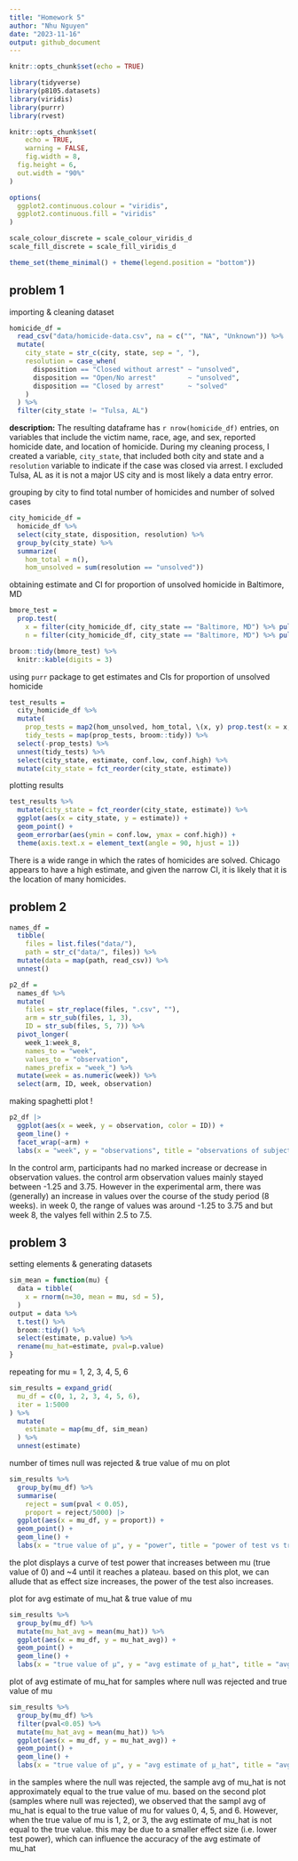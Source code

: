 ```yaml
---
title: "Homework 5"
author: "Nhu Nguyen"
date: "2023-11-16"
output: github_document
---
```


```r
knitr::opts_chunk$set(echo = TRUE)

library(tidyverse)
library(p8105.datasets)
library(viridis)
library(purrr)
library(rvest)

knitr::opts_chunk$set(
	echo = TRUE,
	warning = FALSE,
	fig.width = 8, 
  fig.height = 6,
  out.width = "90%"
)

options(
  ggplot2.continuous.colour = "viridis",
  ggplot2.continuous.fill = "viridis"
)

scale_colour_discrete = scale_colour_viridis_d
scale_fill_discrete = scale_fill_viridis_d

theme_set(theme_minimal() + theme(legend.position = "bottom"))
```

## problem 1

importing & cleaning dataset 
```r
homicide_df = 
  read_csv("data/homicide-data.csv", na = c("", "NA", "Unknown")) %>%
  mutate(
    city_state = str_c(city, state, sep = ", "),
    resolution = case_when(
      disposition == "Closed without arrest" ~ "unsolved",
      disposition == "Open/No arrest"        ~ "unsolved",
      disposition == "Closed by arrest"      ~ "solved"
    )
  ) %>% 
  filter(city_state != "Tulsa, AL") 
```

**description:**
The resulting dataframe has `r nrow(homicide_df)` entries, on variables that include the victim name, race, age, and sex, reported homicide date, and location of homicide. During my cleaning process, I created a variable, `city_state`, that included both city and state and a `resolution` variable to indicate if the case was closed via arrest. I excluded Tulsa, AL as it is not a major US city and is most likely a data entry error. 

grouping by city to find total number of homicides and number of solved cases 

```r
city_homicide_df = 
  homicide_df %>% 
  select(city_state, disposition, resolution) %>% 
  group_by(city_state) %>% 
  summarize(
    hom_total = n(),
    hom_unsolved = sum(resolution == "unsolved"))
```

obtaining estimate and CI for proportion of unsolved homicide in Baltimore, MD
```r
bmore_test = 
  prop.test(
    x = filter(city_homicide_df, city_state == "Baltimore, MD") %>% pull(hom_unsolved),
    n = filter(city_homicide_df, city_state == "Baltimore, MD") %>% pull(hom_total)) 

broom::tidy(bmore_test) %>% 
  knitr::kable(digits = 3)
```

using `purr` package to get estimates and CIs for proportion of unsolved homicide 

```r
test_results = 
  city_homicide_df %>% 
  mutate(
    prop_tests = map2(hom_unsolved, hom_total, \(x, y) prop.test(x = x, n = y)),
    tidy_tests = map(prop_tests, broom::tidy)) %>% 
  select(-prop_tests) %>% 
  unnest(tidy_tests) %>% 
  select(city_state, estimate, conf.low, conf.high) %>% 
  mutate(city_state = fct_reorder(city_state, estimate))
```

plotting results

```r
test_results %>% 
  mutate(city_state = fct_reorder(city_state, estimate)) %>% 
  ggplot(aes(x = city_state, y = estimate)) + 
  geom_point() + 
  geom_errorbar(aes(ymin = conf.low, ymax = conf.high)) + 
  theme(axis.text.x = element_text(angle = 90, hjust = 1))
```

There is a wide range in which the rates of homicides are solved. Chicago appears to have a high estimate, and given the narrow CI, it is likely that it is the location of many homicides.

## problem 2

```r
names_df =
  tibble(
    files = list.files("data/"),
    path = str_c("data/", files)) %>% 
  mutate(data = map(path, read_csv)) %>% 
  unnest()

p2_df =
  names_df %>% 
  mutate(
    files = str_replace(files, ".csv", ""),
    arm = str_sub(files, 1, 3),
    ID = str_sub(files, 5, 7)) %>% 
  pivot_longer(
    week_1:week_8,
    names_to = "week",
    values_to = "observation",
    names_prefix = "week_") %>% 
  mutate(week = as.numeric(week)) %>% 
  select(arm, ID, week, observation)
```
making spaghetti plot ! 

```r
p2_df |> 
  ggplot(aes(x = week, y = observation, color = ID)) +
  geom_line() +
  facet_wrap(~arm) +
  labs(x = "week", y = "observations", title = "observations of subjects over time")
```

In the control arm, participants had no marked increase or decrease in observation values. the control arm observation values mainly stayed between -1.25 and 3.75. However in the experimental arm, there was (generally) an increase in values over the course of the study period (8 weeks). in week 0, the range of values was around -1.25 to 3.75 and but week 8, the valyes fell within 2.5 to 7.5. 

## problem 3

setting elements & generating datasets

```r
sim_mean = function(mu) {
  data = tibble(
    x = rnorm(n=30, mean = mu, sd = 5),
  )
output = data %>% 
  t.test() %>% 
  broom::tidy() %>% 
  select(estimate, p.value) %>% 
  rename(mu_hat=estimate, pval=p.value)
}
```

repeating for mu = 1, 2, 3, 4, 5, 6
```r
sim_results = expand_grid(
  mu_df = c(0, 1, 2, 3, 4, 5, 6),
  iter = 1:5000
) %>% 
  mutate(
    estimate = map(mu_df, sim_mean)
  ) %>% 
  unnest(estimate)
```

number of times null was rejected & true value of mu on plot

```r
sim_results %>% 
  group_by(mu_df) %>% 
  summarise(
    reject = sum(pval < 0.05),
    proport = reject/5000) |> 
  ggplot(aes(x = mu_df, y = proport)) +
  geom_point() +
  geom_line() +
  labs(x = "true value of μ", y = "power", title = "power of test vs true value of μ")
```

the plot displays a curve of test power that increases between mu (true value of 0) and ~4 until it reaches a plateau. based on this plot, we can allude that as effect size increases, the power of the test also increases.

plot for avg estimate of mu_hat & true value of mu

```r
sim_results %>% 
  group_by(mu_df) %>% 
  mutate(mu_hat_avg = mean(mu_hat)) %>% 
  ggplot(aes(x = mu_df, y = mu_hat_avg)) +
  geom_point() +
  geom_line() +
  labs(x = "true value of μ", y = "avg estimate of μ_hat", title = "avg estimate of μ_hat vstrue value of μ")
```


plot of avg estimate of mu_hat for samples where null was rejected and true value of mu

```r
sim_results %>% 
  group_by(mu_df) %>%  
  filter(pval<0.05) %>% 
  mutate(mu_hat_avg = mean(mu_hat)) %>% 
  ggplot(aes(x = mu_df, y = mu_hat_avg)) +
  geom_point() +
  geom_line() +
  labs(x = "true value of μ", y = "avg estimate of μ_hat", title = "avg estimate of μ_hat where null was rejected vs true value of μ")
```

in the samples where the null was rejected, the sample avg of mu_hat is not approximately equal to the true value of mu. based on the second plot (samples where null was rejected), we observed that the sampl avg of mu_hat is equal to the true value of mu for values 0, 4, 5, and 6. However, when the true value of mu is 1, 2, or 3, the avg estimate of mu_hat is not equal to the true value. this may be due to a smaller effect size (i.e. lower test power), which can influence the accuracy of the avg estimate of mu_hat
